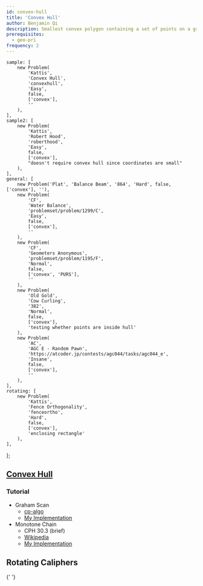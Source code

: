 ```yaml
---
id: convex-hull
title: 'Convex Hull'
author: Benjamin Qi
description: Smallest convex polygon containing a set of points on a grid.
prerequisites:
  - geo-pri
frequency: 2
---
```



	sample: [
		new Problem(
			'Kattis',
			'Convex Hull',
			'convexhull',
			'Easy',
			false,
			['convex'],
			''
		),
	],
	sample2: [
		new Problem(
			'Kattis',
			'Robert Hood',
			'roberthood',
			'Easy',
			false,
			['convex'],
			"doesn't require convex hull since coordinates are small"
		),
	],
	general: [
		new Problem('Plat', 'Balance Beam', '864', 'Hard', false, ['convex'], ''),
		new Problem(
			'CF',
			'Water Balance',
			'problemset/problem/1299/C',
			'Easy',
			false,
			['convex'],
			''
		),
		new Problem(
			'CF',
			'Geometers Anonymous',
			'problemset/problem/1195/F',
			'Normal',
			false,
			['convex', 'PURS'],
			''
		),
		new Problem(
			'Old Gold',
			'Cow Curling',
			'382',
			'Normal',
			false,
			['convex'],
			'testing whether points are inside hull'
		),
		new Problem(
			'AC',
			'AGC E - Random Pawn',
			'https://atcoder.jp/contests/agc044/tasks/agc044_e',
			'Insane',
			false,
			['convex'],
			''
		),
	],
	rotating: [
		new Problem(
			'Kattis',
			'Fence Orthogonality',
			'fenceortho',
			'Hard',
			false,
			['convex'],
			'enclosing rectangle'
		),
	],
};

## [Convex Hull](https://en.wikipedia.org/wiki/Convex_hull_algorithms)

<Problems problems={problems.sample} />

### Tutorial

- Graham Scan
  - [cp-algo](https://cp-algorithms.com/geometry/grahams-scan-convex-hull.html)
  - [My Implementation](<https://github.com/bqi343/USACO/blob/master/Implementations/content/geometry%20(13)/Polygons/ConvexHull2.h>)
- Monotone Chain
  - CPH 30.3 (brief)
  - [Wikipedia](https://en.wikibooks.org/wiki/Algorithm_Implementation/Geometry/Convex_hull/Monotone_chain)
  - [My Implementation](<https://github.com/bqi343/USACO/blob/master/Implementations/content/geometry%20(13)/Polygons/ConvexHull%20(13.2).h>)

<Problems problems={problems.general} />

## Rotating Caliphers

<Problems problems={problems.sample2} />

<Resources>
	<Resource
		source="CF"
		title="Rotating calipers technique and applications"
		url="blog/entry/46162"
	>
		{' '}
	</Resource>
</Resources>

<Problems problems={problems.rotating} />
